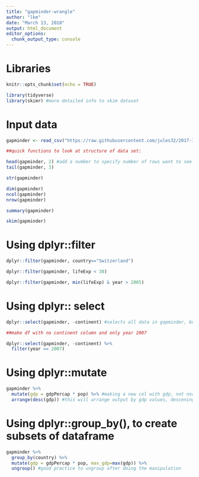 ```yaml
---
title: "gapminder-wrangle"
author: "lkm"
date: "March 13, 2018"
output: html_document
editor_options: 
  chunk_output_type: console
---
```

# Libraries
```r
knitr::opts_chunk$set(echo = TRUE)

library(tidyverse)
library(skimr) #more detailed info to skim dataset
```

# Input data
```r

gapminder <- read_csv("https://raw.githubusercontent.com/jules32/2017-11-30-MBARI/gh-pages/data/gapminder.csv")

##quick functions to look at structure of data set:

head(gapminder, 2) #add a number to specify number of rows want to see
tail(gapminder, 3) 

str(gapminder)

dim(gapminder)
ncol(gapminder)
nrow(gapminder)

summary(gapminder)

skim(gapminder)
```


# Using dplyr::filter
```r

dplyr::filter(gapminder, country=="Switzerland")

dplyr::filter(gapminder, lifeExp < 30)

dplyr::filter(gapminder, min(lifeExp) & year > 2005)

```

# Using dplyr:: select
```r

dplyr::select(gapminder, -continent) #selects all data in gapminder, but drops the continent column

##make df with no continent column and only year 2007

dplyr::select(gapminder, -continent) %>%
  filter(year == 2007)

```

# Using dplyr::mutate
```r

gapminder %>% 
  mutate(gdp = gdpPercap * pop) %>% #making a new col with gdp, not normalized by per capita
  arrange(desc(gdp)) #this will arrange output by gdp values, descening from highest to lowest


```


# Using dplyr::group_by(), to create subsets of dataframe
```r

gapminder %>% 
  group_by(country) %>%
  mutate(gdp = gdpPercap * pop, max_gdp=max(gdp)) %>%
  ungroup() #good practice to ungroup after doing the manipulation

```

